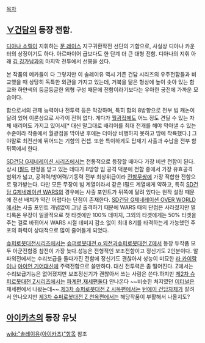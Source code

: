 [[목차]]
== [[∀건담]]의 등장 전함. ==
[[디아나 소렐]]이 지휘하는 [[문 레이스]] 지구귀환작전 선단의 기함으로, 사실상 디아나 카운터의 상징이기도 하다. 아르마이어 급보다도 한 단계 더 큰 대형 전함. 디아나의 지휘 아래 [[김 깅가남]]과의 마지막 전투에서 선봉을 섰다.

본 작품의 메카들이 다 그렇지만 이 솔레이유 역시 기존 건담 시리즈의 우주전함들과 비교했을 때 상당히 독특한 외관을 가지고 있는데, 거북을 닮은 형상에 높이 솟아 있는 함교와 하얀색의 둥글둥글한 외형 구성 때문에 전함이라기보다는 우아한 궁전에 가까운 모습이다.

함으로서의 관제 능력이나 전투력 등은 막강하며, 특히 함의 8방향으로 전부 빔 캐논이 달려 있어 이론상으로 사각이 전혀 없다. 게다가 [[월광접]]에도 어느 정도 견딜 수 있는 자체 배리어도 가지고 있어서[* 대신 말그대로 배리어를 최대 전개를 해야 막아낼 수 있는 수준이라 작중에서 월광접을 막아낸 후에는 더이상 비행하지 못하고 땅에 착륙했다.] 그야말로 최전선에 뛰어드는 기함의 컨셉. 또한 특이하게도 탑재기 사출과 수납을 전부 함 뒤쪽에서 한다.

[[SD건담 G제네레이션 시리즈]]에서는 전통적으로 등장할 때마다 가장 비싼 전함이 된다. 상시 [[I필드]] 판정을 받고 있는 데다가 8방향 빔 공격 덕분에 전함 중에서 가장 유효공격 범위가 넓고, 공격력/방어력/기동력 전부 최상위급이라 [[전함무쌍]]에 가장 적합한 전함으로 평가받는다. 다만 모든 무장이 빔 계열이라서 같은 I필드 계열에게 약하고, 특히 [[SD건담 G제네레이션 WARS]]의 경우에는 사출 포인트가 뒤쪽에 달려 있다는 원작 설정 때문에 전선 배치가 약간 어렵다는 단점이 존재한다. [[SD건담 G제네레이션 OVER WORLD]]에서는 사출 포인트 개념없이 그냥 출격하기 때문에 WARS 때의 단점은 사라졌지만 멀티록온 무장이 일괄적으로 첫 타겟에만 100% 데미지, 그외의 타겟에게는 50% 타겟을 주는 걸로 바뀌어서 WARS 시절 데미지 감소 없이 최대 8기를 타격하는게 가능했던 주포의 화력이 상대적으로 많이 줄어들게 되었다.

[[슈퍼로봇대전]]시리즈에서는 [[슈퍼로봇대전 α 외전]]과[[슈퍼로봇대전 Z]]에서 등장 두작품 모두 아군전함중 참전이 가장 늦다.성능은 전형적인 보조전함이고 정신기도 2인분이다. 알파외전에서는 수리보급을 둘다가진 전함에 정신기도 괜찮아서 성능이 미묘한 [[라 카이람]]이나 [[아이언 기어]]대신에 주력전함으로 쓸만하다. 대신 전투력은 좀 떨어진다. Z에서는 수리보급기능은 없어졌지만 보조정신기가 괜찮아서 쓰는 사람은 쓴다.하지만 [[제2차 슈퍼로봇대전 Z]]시리즈에서는 [[파계편]],[[재세편]]둘다 안나온다 ~~비슷한 처지였던 [[이터널]]은 재세편에서 나왔는데~~.[[제3차 슈퍼로봇대전 Z 시옥편]]에서는 [[턴에이 건담]]자체가 잘려서 안나오지만 [[제3차 슈퍼로봇대전 Z 천옥편]]에서는 해당작품이 부활해서 나올지도? 

== [[아이카츠]]의 등장 유닛 ==
[[wiki:"솔레이유(아이카츠)"항목]] 참조
